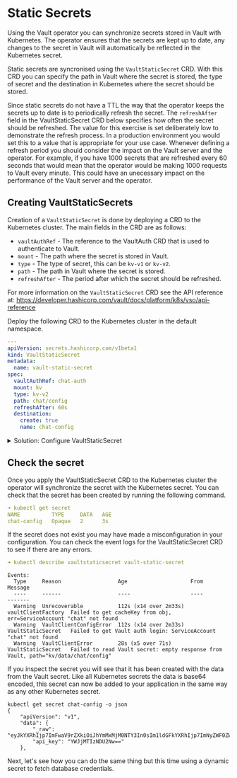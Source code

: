 # Static Secrets

Using the Vault operator you can synchronize secrets stored in Vault with Kubernetes.
The operator ensures that the secrets are kept up to date, any changes to the secret
in Vault will automatically be reflected in the Kubernetes secret.

Static secrets are syncronised using the `VaultStaticSecret` CRD.  With this 
CRD you can specify the path in Vault where the secret is stored, the type of secret
and the destination in Kubernetes where the secret should be stored.

Since static secrets do not have a TTL the way that the operator keeps the secrets up to date
is to periodically refresh the secret.  The `refreshAfter` field in the VaultStaticSecret CRD
below specifies how often the secret should be refreshed. The value for this exercise
is set deliberately low to demonstrate the refresh process. In a production environment
you would set this to a value that is appropriate for your use case. Whenever defining
a refresh period you should consider the impact on the Vault server and the operator. 
For example, if you have 1000 secrets that are refreshed every 60 seconds that would
mean that the operator would be making 1000 requests to Vault every minute.  This could
have an unecessary impact on the performance of the Vault server and the operator.

## Creating VaultStaticSecrets

Creation of a `VaultStaticSecret` is done by deploying a CRD to the Kubernetes cluster.
The main fields in the CRD are as follows:

- `vaultAuthRef` - The reference to the VaultAuth CRD that is used to authenticate to Vault.
- `mount` - The path where the secret is stored in Vault.
- `type` - The type of secret, this can be `kv-v1` or `kv-v2`.
- `path` - The path in Vault where the secret is stored.
- `refreshAfter` - The period after which the secret should be refreshed.

For more information on the `VaultStaticSecret` CRD see the API reference at:
https://developer.hashicorp.com/vault/docs/platform/k8s/vso/api-reference

<Task id="configure_static">

Deploy the following CRD to the Kubernetes cluster in the default namespace.

```yaml
---
apiVersion: secrets.hashicorp.com/v1beta1
kind: VaultStaticSecret
metadata:
  name: vault-static-secret
spec:
  vaultAuthRef: chat-auth
  mount: kv
  type: kv-v2
  path: chat/config 
  refreshAfter: 60s
  destination:
    create: true
    name: chat-config
```

</Task>
<p>
<details>
  <summary style=\{{ fontSize: '18px', color: 'rgb(84, 128, 178)', fontWeight: 'medium' }} >Solution: Configure VaultStaticSecret</summary>


```shell
tee chat-staticsecret.yaml << EOF 
apiVersion: secrets.hashicorp.com/v1beta1
kind: VaultStaticSecret
metadata:
  name: vault-static-secret
spec:
  vaultAuthRef: chat-auth
  mount: kv
  type: kv-v2
  path: chat/config 
  refreshAfter: 60s
  destination:
    create: true
    name: chat-config
EOF

kubectl apply -f chat-staticsecret.yaml
```

</details>
</p>


## Check the secret

Once you apply the VaultStaticSecret CRD to the Kubernetes cluster the operator will 
synchronize the secret with the Kubernetes secret.  You can check that the secret has
been created by running the following command.

```yaml
➜ kubectl get secret                
NAME          TYPE     DATA   AGE
chat-config   Opaque   2      3s
```

If the secret does not exist you may have made a misconfiguration in your configuration.
You can check the event logs for the VaultStaticSecret CRD to see if there are any errors.

```yaml
➜ kubectl describe vaultstaticsecret vault-static-secret
```

```shell
Events:
  Type     Reason                  Age                    From                Message
  ----     ------                  ----                   ----                -------
  Warning  Unrecoverable           112s (x14 over 2m33s)  vaultClientFactory  Failed to get cacheKey from obj, err=ServiceAccount "chat" not found
  Warning  VaultClientConfigError  112s (x14 over 2m33s)  VaultStaticSecret   Failed to get Vault auth login: ServiceAccount "chat" not found
  Warning  VaultClientError        28s (x5 over 71s)      VaultStaticSecret   Failed to read Vault secret: empty response from Vault, path="kv/data/chat/config"
```

If you inspect the secret you will see that it has been created with the data from the Vault secret.
Like all Kubernetes secrets the data is base64 encoded, this secret can now be 
added to your application in the same way as any other Kubernetes secret.

```shell
kubectl get secret chat-config -o json 
{
    "apiVersion": "v1",
    "data": {
        "_raw": "eyJkYXRhIjp7ImFwaV9rZXkiOiJhYmMxMjM0NTY3In0sIm1ldGFkYXRhIjp7ImNyZWF0ZWRfdGltZSI6IjIwMjQtMDYtMTZUMDU6MTM6MTEuODg0OTUwMTEyWiIsImN1c3RvbV9tZXRhZGF0YSI6bnVsbCwiZGVsZXRpb25fdGltZSI6IiIsImRlc3Ryb3llZCI6ZmFsc2UsInZlcnNpb24iOjJ9fQ==",
        "api_key": "YWJjMTIzNDU2Nw=="
    },
```

Next, let's see how you can do the same thing but this time using a dynamic secret to
fetch database credentials.